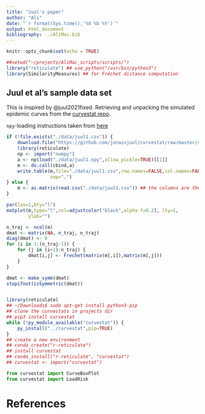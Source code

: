 ```yaml
---
title: "Juul's paper"
author: "Ali"
date: "`r format(Sys.time(),'%d %b %Y')`"
output: html_document
bibliography: ../AliMac.bib
---
```


```r
knitr::opts_chunk$set(echo = TRUE)
```

```r
##setwd("~/projects/AliMac_scripts/scripts/")
library("reticulate") ## use_python("/usr/bin/python3")
library(SimilarityMeasures) ## for Fréchet distance computation
```


## Juul et al's sample data set

This is inspired by @juul2021fixed. 
Retrieving and unpacking the simulated epidemic curves from
the [curvestat repo](https://github.com/jonassjuul/curvestat/).

`npy`-loading instructions  taken from [here](https://cran.r-project.org/web/packages/RcppCNPy/vignettes/UsingReticulate.pdf)

```r
if (!file.exists("./data/juul1.csv")) {
    download.file("https://github.com/jonassjuul/curvestat/raw/master/curvestat/tests/test_data/curves_DKE3.npy", dest="./data/juul1.npy")
    library(reticulate)
    np <- import("numpy")
    a <- np$load("./data/juul1.npy",allow_pickle=TRUE)[[1]]
    m <- do.call(cbind,a)
    write.table(m,file="./data/juul1.csv",row.names=FALSE,col.names=FALSE,
                sep=",")
} else {
    m <- as.matrix(read.csv("./data/juul1.csv")) ## the columns are the trajs
}
```

```r
par(las=1,bty="l")
matplot(m,type="l",col=adjustcolor("black",alpha.f=0.2), lty=1,
        ylab="")
```

```r
n_traj <- ncol(m)
dmat <- matrix(NA, n_traj, n_traj)
diag(dmat) <- 0
for (i in 1:(n_traj-1)) {
    for (j in (i+1):n_traj) {
        dmat[i,j] <- Frechet(matrix(m[,i]),matrix(m[,j]))
    }
}

dmat <- make_symm(dmat)
stopifnot(isSymmetric(dmat))



```



```r
library(reticulate)
## ~/Downloads$ sudo apt-get install python3-pip
## clone the curvestats in projects dir
## pip3 install curvestat
while (!py_module_available("curvestat")) {
    py_install("../curvestat",pip=TRUE)
}
## create a new environment 
## conda_create("r-reticulate")
## install curvestat
## conda_install("r-reticulate", "curvestat")
## curvestat <- import("curvestat")
```

```python
from curvestat import CurveBoxPlot
from curvestat import LoadRisk
```


# References



